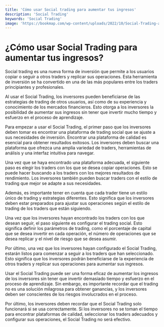 ```yaml
---
title: 'Cómo usar Social trading para aumentar tus ingresos'
description: 'Social Trading'
keywords: 'Social Trading'
image: 'https://bookmap.com/wp-content/uploads/2022/10/Social-Trading-and-Copy-Trading-Bookmap.jpg'
---
```




# ¿Cómo usar Social Trading para aumentar tus ingresos?

Social trading es una nueva forma de inversión que permite a los usuarios copiar o seguir a otros traders y replicar sus operaciones. Esta herramienta de inversión se ha convertido en una de las más populares entre los traders principiantes y profesionales.

Al usar el Social Trading, los inversores pueden beneficiarse de las estrategias de trading de otros usuarios, así como de su experiencia y conocimiento de los mercados financieros. Esto otorga a los inversores la posibilidad de aumentar sus ingresos sin tener que invertir mucho tiempo y esfuerzo en el proceso de aprendizaje.

Para empezar a usar el Social Trading, el primer paso que los inversores deben tomar es encontrar una plataforma de trading social que se ajuste a sus necesidades de inversión. Encontrar una plataforma de calidad es esencial para obtener resultados exitosos. Los inversores deben buscar una plataforma que ofrezca una amplia variedad de traders, herramientas de análisis y una interfaz intuitiva para navegar.

Una vez que se haya encontrado una plataforma adecuada, el siguiente paso es elegir los traders con los que se desea copiar operaciones. Esto se puede hacer buscando a los traders con los mejores resultados de rendimiento. Los inversores también pueden buscar traders con el estilo de trading que mejor se adapte a sus necesidades.

Además, es importante tener en cuenta que cada trader tiene un estilo único de trading y estrategias diferentes. Esto significa que los inversores deben estar preparados para ajustar sus operaciones según el estilo de trading de los traders que están siguiendo.

Una vez que los inversores hayan encontrado los traders con los que desean seguir, el paso siguiente es configurar el trading social. Esto significa definir los parámetros de trading, como el porcentaje de capital que se desea invertir en cada operación, el número de operaciones que se desea replicar y el nivel de riesgo que se desea asumir.

Por último, una vez que los inversores hayan configurado el Social Trading, estarán listos para comenzar a seguir a los traders que han seleccionado. Esto significa que los inversores podrán beneficiarse de la experiencia de otros traders y replicar sus operaciones para aumentar sus ingresos.

<ImageAdd source="https://coincentral.com/wp-content/uploads/2021/12/social-mirror-copy-trading-874x437.png"/>

Usar el Social Trading puede ser una forma eficaz de aumentar los ingresos de los inversores sin tener que invertir demasiado tiempo y esfuerzo en el proceso de aprendizaje. Sin embargo, es importante recordar que el trading no es una solución milagrosa para obtener ganancias, y los inversores deben ser conscientes de los riesgos involucrados en el proceso.

<ImageAdd source="https://www.europeanbusinessreview.com/wp-content/uploads/2021/02/stockmarket.png"/>

Por último, los inversores deben recordar que el Social Trading solo funcionará si se usa correctamente. Si los inversores no se toman el tiempo para encontrar plataformas de calidad, seleccionar los traders adecuados y configurar sus operaciones, el Social Trading no será efectivo.

<ImageAdd source="https://aprendeainvertirahora.com/wp-content/uploads/2018/12/Inversiones-El-riesgo-en-tiempo-de-crisis-aprende-a-invertir-ahora.jpg"/>